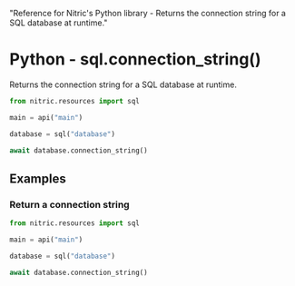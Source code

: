   "Reference for Nitric's Python library - Returns the connection string for a SQL database at runtime."

# Python - sql.connection_string()

Returns the connection string for a SQL database at runtime.

```python
from nitric.resources import sql

main = api("main")

database = sql("database")

await database.connection_string()
```

## Examples

### Return a connection string

```python
from nitric.resources import sql

main = api("main")

database = sql("database")

await database.connection_string()
```
